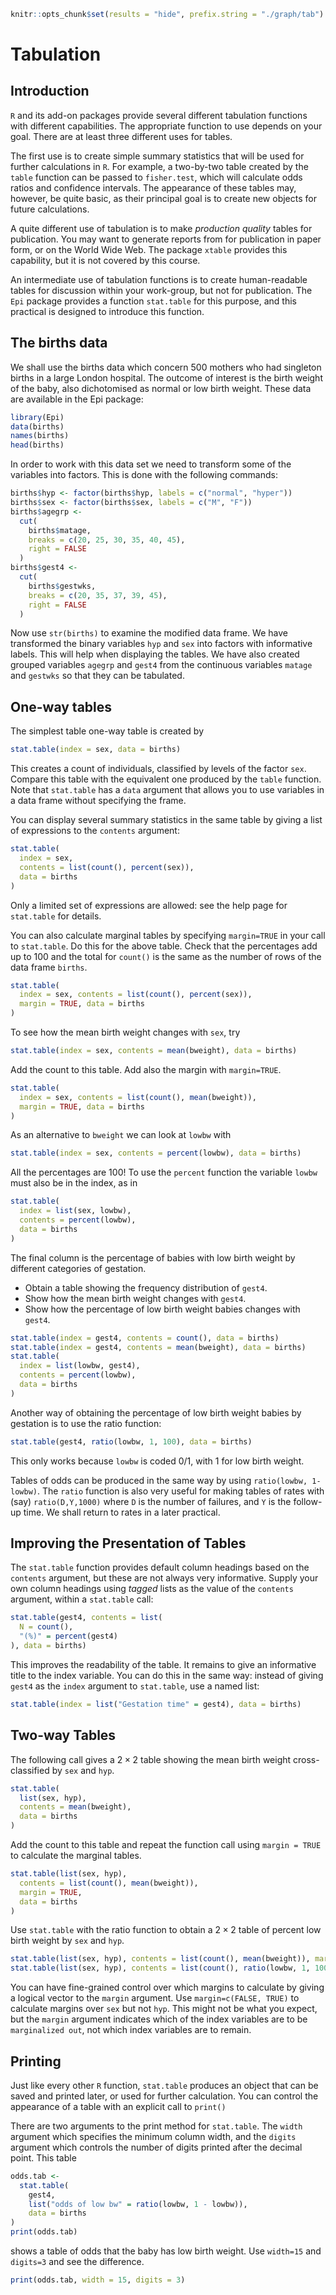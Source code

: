 ```r
knitr::opts_chunk$set(results = "hide", prefix.string = "./graph/tab")
```

# Tabulation

## Introduction

`R` and its add-on packages provide several different
tabulation functions with different capabilities.  The appropriate function
to use depends on your goal. There are at least three different uses for
tables.

The first use is to create simple summary statistics that will be used
for further calculations in `R`. For example,
a two-by-two table created by the `table` function can be passed
to `fisher.test`, which will calculate odds ratios and confidence
intervals.  The appearance of these tables may, however, be quite basic,
as their principal goal is to create new objects for future calculations.

A quite different use of tabulation is to make *production quality*
tables for publication.  You may want to generate reports from for
publication in paper form, or on the World Wide Web.  The package
`xtable` provides this capability, but it is not covered by this course.

An intermediate use of tabulation functions is to create human-readable
tables for discussion within your work-group, but not for publication. The
`Epi` package provides a function `stat.table` for this purpose,
and this practical is designed to introduce this function.

## The births data

We shall use the births data which concern 500 mothers who had
singleton births in a large London hospital. The outcome of interest
is the birth weight of the baby, also dichotomised as normal or low
birth weight. These data are available in the Epi package:
```r
library(Epi)
data(births)
names(births)
head(births)
```
In order to work with this data set we need to transform some of the variables
into factors. This is done with the following commands:
```r
births$hyp <- factor(births$hyp, labels = c("normal", "hyper"))
births$sex <- factor(births$sex, labels = c("M", "F"))
births$agegrp <- 
  cut(
    births$matage, 
    breaks = c(20, 25, 30, 35, 40, 45), 
    right = FALSE
  )
births$gest4 <- 
  cut(
    births$gestwks, 
    breaks = c(20, 35, 37, 39, 45), 
    right = FALSE
  )
```
Now use `str(births)` to examine the modified data frame. We have
transformed the binary variables `hyp` and `sex` into factors
with informative labels. This will help when displaying the tables. We
have also created grouped variables `agegrp` and `gest4` from
the continuous variables `matage` and `gestwks` so that they
can be tabulated.

## One-way tables

The simplest table one-way table is created by
```r
stat.table(index = sex, data = births)
```
This creates a count of individuals, classified by levels of the
factor `sex`.  Compare this table with the equivalent one produced
by the `table` function.  Note that `stat.table` has a 
`data` argument that allows you to use variables in a data frame without
specifying the frame.

You can display several summary statistics in the same table by
giving a list of expressions to the `contents` argument:
```r
stat.table(
  index = sex, 
  contents = list(count(), percent(sex)), 
  data = births
)
```
Only a limited set of expressions are allowed: see the help page
for `stat.table` for details.

You can also calculate marginal tables by specifying `margin=TRUE`
in your call to `stat.table`.  Do this for the above table. Check
that the percentages add up to 100 and the total for `count()` is the
same as the number of rows of the data frame `births`.
```r
stat.table(
  index = sex, contents = list(count(), percent(sex)),
  margin = TRUE, data = births
)
```
To see how the mean birth weight changes with `sex`, try
```r
stat.table(index = sex, contents = mean(bweight), data = births)
```

Add the count to this table. Add also the margin with `margin=TRUE`. 
```r
stat.table(
  index = sex, contents = list(count(), mean(bweight)),
  margin = TRUE, data = births
)
```
As an alternative to `bweight` we can look at `lowbw` with
```r
stat.table(index = sex, contents = percent(lowbw), data = births)
```
All the percentages are 100! To use the `percent` function the variable `lowbw` must also be in the index, as in
```r
stat.table(
  index = list(sex, lowbw), 
  contents = percent(lowbw), 
  data = births
)
```
The final column is the percentage of babies with low birth weight by different categories of gestation.


-  Obtain a table showing the frequency distribution of `gest4`.
-  Show how the mean birth weight changes with `gest4`.
-  Show how the percentage of low birth weight babies changes with `gest4`.

```r
stat.table(index = gest4, contents = count(), data = births)
stat.table(index = gest4, contents = mean(bweight), data = births)
stat.table(
  index = list(lowbw, gest4), 
  contents = percent(lowbw), 
  data = births
)
```

Another way of obtaining the percentage of low birth weight babies by
gestation is to use the ratio function:
```r
stat.table(gest4, ratio(lowbw, 1, 100), data = births)
```
This only works because `lowbw` is coded 0/1, with 1 for low birth
weight.

Tables of odds can be produced in the same way by using 
`ratio(lowbw, 1-lowbw)`. The `ratio` function is also very useful
for making tables of rates with (say) `ratio(D,Y,1000)` where 
`D` is the number of failures, and `Y` is the follow-up time. We
shall return to rates in a later practical.

## Improving the Presentation of Tables

The `stat.table` function provides default column headings based
on the `contents` argument, but these are not always very informative.
Supply your own column headings using *tagged* lists as the
value of the `contents` argument, within a `stat.table` call:
```r
stat.table(gest4, contents = list(
  N = count(),
  "(%)" = percent(gest4)
), data = births)
```
This improves the readability of the table.  It remains to give an
informative title to the index variable. You can do this in the same way:
instead of giving `gest4` as the `index` argument to `stat.table`,
use a named list:
```r
stat.table(index = list("Gestation time" = gest4), data = births)
```

## Two-way Tables

The following call gives a $2\times 2$ table showing the mean birth weight
cross-classified by `sex` and `hyp`.
```r
stat.table(
  list(sex, hyp), 
  contents = mean(bweight), 
  data = births
)
```
Add the count to this table and repeat the function call using `margin = TRUE` to calculate the
marginal tables.
```r
stat.table(list(sex, hyp),
  contents = list(count(), mean(bweight)),
  margin = TRUE, 
  data = births
)
```
Use `stat.table` with the ratio function to obtain a $2\times 2$ table of percent low birth weight by `sex` and `hyp`.
```r
stat.table(list(sex, hyp), contents = list(count(), mean(bweight)), margin = TRUE, data = births)
stat.table(list(sex, hyp), contents = list(count(), ratio(lowbw, 1, 100)), margin = TRUE, data = births)
```
You can have fine-grained control over which margins to calculate by
giving a logical vector to the `margin` argument.  Use `margin=c(FALSE, TRUE)`
to calculate margins over `sex` but not
`hyp`. This might not be what you expect, but the `margin`
argument indicates which of the index variables are to be `marginalized out`, 
not which index variables are to remain.

## Printing

Just like every other `R` function, `stat.table` produces
an object that can be saved and printed later, or used for further
calculation.  You can control the appearance of a table with an explicit
call to `print()`

There are two arguments to the print method for `stat.table`. The
`width` argument which specifies the minimum column width, and the
`digits` argument which controls
the number of digits printed after the decimal point. This table
```r
odds.tab <- 
  stat.table(
    gest4, 
    list("odds of low bw" = ratio(lowbw, 1 - lowbw)),
    data = births
)
print(odds.tab)
```
shows a table of odds that the baby has low birth weight. Use
`width=15` and `digits=3` and see the difference.
```r
print(odds.tab, width = 15, digits = 3)
```




